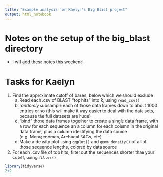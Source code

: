 ```yaml
---
title: "Example analysis for Kaelyn's Big Blast project"
output: html_notebook
---
```


# Notes on the setup of the big_blast directory

* I will add these notes this weekend

# Tasks for Kaelyn

1. Find the approximate cutoff of bases, below which we should exclude
    a. Read each .csv of BLAST "top hits" into R, using `read_csv()`
    b. *randomly* subsample each of those data frames down to about 1000 entries or so (this will make it way easier to deal with the data sets, because the full datasets are huge)
    c. "bind" those data frames together to create a single data frame, with a row for each sequence an a column for each column in the original data frame, plus a column identifying the data source (e.g. Metagenomes, Archaeal SAGs, etc)
    d. Make a density plot using `ggplot()` and `geom_density()` of all of those sequence lengths, colored by data source
2. For each .csv file of top hits, filter out the sequences shorter than your cutoff, using `filter()`

```r
library(tidyverse)
2+2
```
